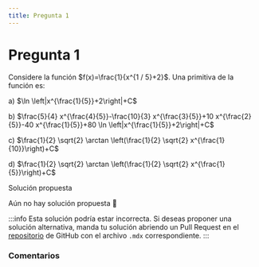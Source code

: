 ```yaml
---
title: Pregunta 1
---
```



# Pregunta 1

Considere la función $f(x)=\frac{1}{x^{1 / 5}+2}$. Una primitiva de la función es:

a) $\ln \left|x^{\frac{1}{5}}+2\right|+C$

b) $\frac{5}{4} x^{\frac{4}{5}}-\frac{10}{3} x^{\frac{3}{5}}+10 x^{\frac{2}{5}}-40 x^{\frac{1}{5}}+80 \ln \left|x^{\frac{1}{5}}+2\right|+C$

c) $\frac{1}{2} \sqrt{2} \arctan \left(\frac{1}{2} \sqrt{2} x^{\frac{1}{10}}\right)+C$

d) $\frac{1}{2} \sqrt{2} \arctan \left(\frac{1}{2} \sqrt{2} x^{\frac{1}{5}}\right)+C$

<MDXDetails>
<summary>Solución propuesta</summary>

Aún no hay solución propuesta 🥲

:::info
Esta solución podría estar incorrecta. Si deseas proponer una solución alternativa, manda tu solución abriendo
un Pull Request en el [repositorio](https://github.com/crow-rojas/apuntes-fundamentals/pulls) de GitHub con el archivo
`.mdx` correspondiente.
:::

</MDXDetails>

### Comentarios

<Disqus
  url="https://crow-rojas.github.io/apuntes-fundamentals/docs/mathematics/calculus-1-2-3/exercises/2018-1/p01"
  identifier="docs/mathematics/calculus-1-2-3/exercises/2018-1/p01"
  title="2018-1 Cálculo I, II y III - Pregunta 01"
/>
